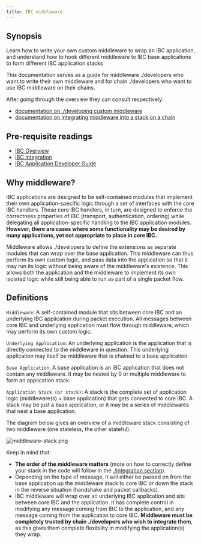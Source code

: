 ```yaml
---
title: IBC middleware
---
```


## Synopsis

Learn how to write your own custom middleware to wrap an IBC application, and understand how to hook different middleware to IBC base applications to form different IBC application stacks

This documentation serves as a guide for middleware ./developers who want to write their own middleware and for chain ./developers who want to use IBC middleware on their chains.

After going through the overview they can consult respectively:

- [documentation on ./developing custom middleware](/docs/ibc/v10.1.x/ibc/middleware/develop)
- [documentation on integrating middleware into a stack on a chain](/docs/ibc/v10.1.x/ibc/middleware/integration)

<Note>

## Pre-requisite readings

- [IBC Overview](/docs/ibc/v10.1.x/ibc/overview)
- [IBC Integration](/docs/ibc/v10.1.x/ibc/./integration)
- [IBC Application Developer Guide](/docs/ibc/v10.1.x/ibc/apps/apps)

</Note>

## Why middleware?

IBC applications are designed to be self-contained modules that implement their own application-specific logic through a set of interfaces with the core IBC handlers. These core IBC handlers, in turn, are designed to enforce the correctness properties of IBC (transport, authentication, ordering) while delegating all application-specific handling to the IBC application modules. **However, there are cases where some functionality may be desired by many applications, yet not appropriate to place in core IBC.**

Middleware allows ./developers to define the extensions as separate modules that can wrap over the base application. This middleware can thus perform its own custom logic, and pass data into the application so that it may run its logic without being aware of the middleware's existence. This allows both the application and the middleware to implement its own isolated logic while still being able to run as part of a single packet flow.

## Definitions

`Middleware`: A self-contained module that sits between core IBC and an underlying IBC application during packet execution. All messages between core IBC and underlying application must flow through middleware, which may perform its own custom logic.

`Underlying Application`: An underlying application is the application that is directly connected to the middleware in question. This underlying application may itself be middleware that is chained to a base application.

`Base Application`: A base application is an IBC application that does not contain any middleware. It may be nested by 0 or multiple middleware to form an application stack.

`Application Stack (or stack)`: A stack is the complete set of application logic (middleware(s) + base application) that gets connected to core IBC. A stack may be just a base application, or it may be a series of middlewares that nest a base application.

The diagram below gives an overview of a middleware stack consisting of two middleware (one stateless, the other stateful).

![middleware-stack.png](/docs/ibc/images/01-ibc/04-middleware/images/middleware-stack.png)

Keep in mind that:

- **The order of the middleware matters** (more on how to correctly define your stack in the code will follow in the [./integration section](/docs/ibc/v10.1.x/ibc/middleware/integration)).
- Depending on the type of message, it will either be passed on from the base application up the middleware stack to core IBC or down the stack in the reverse situation (handshake and packet callbacks).
- IBC middleware will wrap over an underlying IBC application and sits between core IBC and the application. It has complete control in modifying any message coming from IBC to the application, and any message coming from the application to core IBC. **Middleware must be completely trusted by chain ./developers who wish to integrate them**, as this gives them complete flexibility in modifying the application(s) they wrap.
